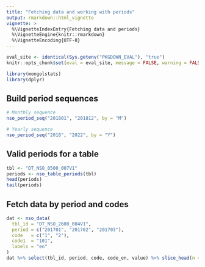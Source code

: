 ```yaml
---
title: "Fetching data and working with periods"
output: rmarkdown::html_vignette
vignette: >
  %\VignetteIndexEntry{Fetching data and periods}
  %\VignetteEngine{knitr::rmarkdown}
  %\VignetteEncoding{UTF-8}
---
```


```r
eval_site <- identical(Sys.getenv("PKGDOWN_EVAL"), "true")
knitr::opts_chunk$set(eval = eval_site, message = FALSE, warning = FALSE)
```

```r
library(mongolstats)
library(dplyr)
```

## Build period sequences

```r
# Monthly sequence
nso_period_seq("201801", "201812", by = "M")

# Yearly sequence
nso_period_seq("2018", "2022", by = "Y")
```

## Valid periods for a table

```r
tbl <- "DT_NSO_0500_007V1"
periods <- nso_table_periods(tbl)
head(periods)
tail(periods)
```

## Fetch data by period and codes

```r
dat <- nso_data(
  tbl_id = "DT_NSO_2600_004V1",
  period = c("201701", "201702", "201703"),
  code   = c("1", "2"),
  code1  = "101",
  labels = "en"
)
dat %>% select(tbl_id, period, code, code_en, value) %>% slice_head(n = 6)
```

